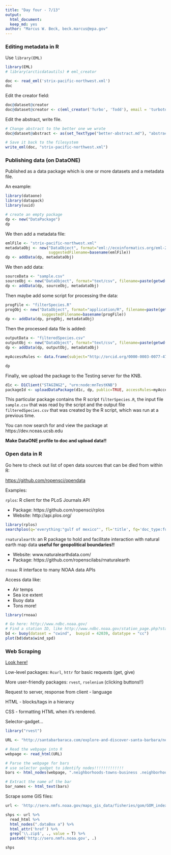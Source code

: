 ```yaml
---
title: "Day four - 7/13"
output: 
  html_document:
  keep_md: yes
author: "Marcus W. Beck, beck.marcus@epa.gov"
---
```


### Editing metadata in R

Use `library(EML)`

```r
library(EML)
# library(arcticdatautils) # eml_creator

doc <- read_eml('strix-pacific-northwest.xml')
doc
```

Edit the creator field:
```r
doc@dataset@creator
doc@dataset@creator <- c(eml_creator('Turbo', 'Todd'), email = 'turbotodd@rad.com')
```
Edit the abstract, write file.
```r
# Change abstract to the better one we wrote
doc@dataset@abstract <- as(set_TextType("better-abstract.md"), "abstract")

# Save it back to the filesystem
write_eml(doc, "strix-pacific-northwest.xml")
```

### Publishing data (on DataONE)

Published as a data package which is one or more datasets and a metadata file.  

An example:
```r
library(dataone)
library(datapack)
library(uuid)

# create an empty package
dp <- new("DataPackage")
dp
```

We then add a metadata file:
```r
emlFile <- "strix-pacific-northwest.xml"
metadataObj <- new("DataObject", format="eml://ecoinformatics.org/eml-2.1.1", filename=paste(getwd(), emlFile, sep="/"),
                   suggestedFilename=basename(emlFile))
dp <- addData(dp, metadataObj)
```

We then add data:
```r
sourceData <- "sample.csv"
sourceObj <- new("DataObject", format="text/csv", filename=paste(getwd(), sourceData, sep="/"), suggestedFilename=basename(sourceData))
dp <- addData(dp, sourceObj, metadataObj)
```

Then maybe add some script for processing the data:
```r
progFile <- "filterSpecies.R"
progObj <- new("DataObject", format="application/R", filename=paste(getwd(), progFile, sep="/"), mediaType="text/x-rsrc",
                suggestedFilename=basename(progFile))
dp <- addData(dp, progObj, metadataObj)
```

Then the processed data file is added:
```r
outputData <- "filteredSpecies.csv"
outputObj <- new("DataObject", format="text/csv", filename=paste(getwd(), outputData, sep="/"), suggestedFilename=basename(outputData))
dp <- addData(dp, outputObj, metadataObj)

myAccessRules <- data.frame(subject="http://orcid.org/0000-0003-0077-4738", permission="changePermission") 

dp
```

Finally, we upload the package to the Testing server for the KNB.
```r
d1c <- D1Client("STAGING2", "urn:node:mnTestKNB")
packageId <- uploadDataPackage(d1c, dp, public=TRUE, accessRules=myAccessRules, quiet=FALSE)
```

This particular package contains the R script `filterSpecies.R`, the input file `sample.csv` that was read by
the script and the output file `filteredSpecies.csv` that was created by the R script, which was run at a
previous time.  

You can now search for and view the package at https://dev.nceas.ucsb.edu

**Make DataONE profile to doc and upload data!!**

### Open data in R

Go here to check out list of open data sources that can be dled from within R:

[https://github.com/ropensci/opendata](https://github.com/ropensci/opendata)

Examples:

`rplos`: R client for the PLoS Journals API

- Package: https://github.com/ropensci/rplos
- Website: http://api.plos.org/

```r
library(rplos)
searchplos(q='everything:"gulf of mexico"', fl='title', fq='doc_type:full', limit=10)
```

`rnaturalearth`: an R package to hold and facilitate interaction with natural earth map data **useful for geopolitical boundaries!!**

- Website: www.naturalearthdata.com/
- Package: https://github.com/ropenscilabs/rnaturalearth

`rnoaa`: R interface to many NOAA data APIs 

Access data like:

- Air temps
- Sea ice extent
- Buoy data
- Tons more!

```r
library(rnoaa)

# Go here: http://www.ndbc.noaa.gov/
# Find a station ID, like http://www.ndbc.noaa.gov/station_page.php?station=42039
bd <- buoy(dataset = "cwind",  buoyid = 42039, datatype = "cc")
plot(bd$data$wind_spd)
```

### Web Scraping 

[Look here!](https://nceas.github.io/oss-lessons/data-liberation/intro-webscraping.html)

Low-level packages: `Rcurl`, `httr` for basic requests (get, give)

More user-friendly packages: `rvest`, `rselenium` (clicking buttons!!)

Request to server, response from client - language

HTML - blocks/tags in a hierarcy

CSS - formatting HTML when it's rendered.  

Selector-gadget...

```r
library("rvest")

URL <- "http://santabarbaraca.com/explore-and-discover-santa-barbara/neighborhoods-towns/santa-barbara/the-funk-zone/"

# Read the webpage into R
webpage <- read_html(URL)

# Parse the webpage for bars
# use selector gadget to identify nodes!!!!!!!!!!!!!
bars <- html_nodes(webpage, ".neighborhoods-towns-business .neighborhoods-towns-business-title")

# Extract the name of the bar
bar_names <- html_text(bars)

```

Scrape some GIS files:

```r
url <- 'http://sero.nmfs.noaa.gov/maps_gis_data/fisheries/gom/GOM_index.html'

shps <- url %>% 
  read_html %>% 
  html_nodes(".dataBox a") %>% 
  html_attr('href') %>% 
  grep('\\.zip$', ., value = T) %>% 
  paste0('http://sero.nmfs.noaa.gov', .)

shps
```
